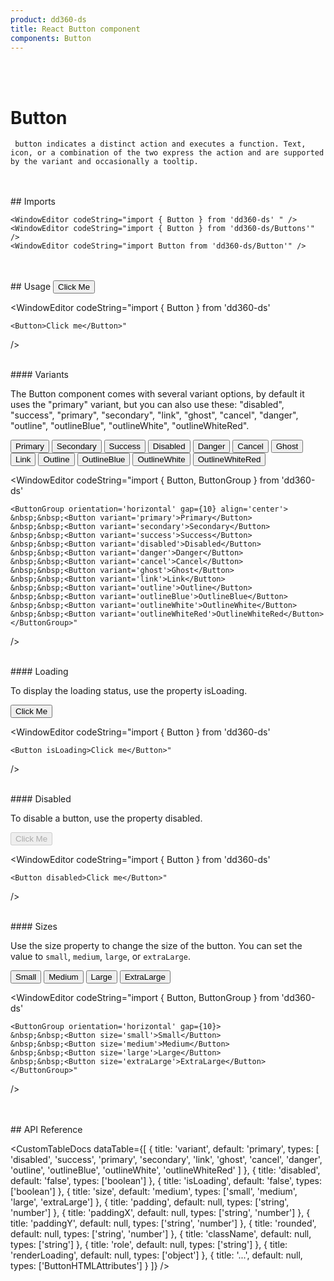 ```yaml
---
product: dd360-ds
title: React Button component
components: Button
---
```


<br />
<br />

# <span name="floating-nav">Button</span>

     button indicates a distinct action and executes a function. Text, icon, or a combination of the two express the action and are supported by the variant and occasionally a tooltip.

<br />
<br />
## <span name="floating-nav">Imports</span>

    <WindowEditor codeString="import { Button } from 'dd360-ds' " />
    <WindowEditor codeString="import { Button } from 'dd360-ds/Buttons'" />
    <WindowEditor codeString="import Button from 'dd360-ds/Button'" />

<br />
<br />
## <span name="floating-nav">Usage</span>

<ContainerComponentDoc className="w-fit">
    <Button>Click Me</Button>
</ContainerComponentDoc>

<WindowEditor
    codeString="import { Button } from 'dd360-ds'

    <Button>Click me</Button>"

/>

<br />
#### <span name="floating-nav">Variants</span>

The Button component comes with several variant options, by default it uses the "primary" variant, but you can also use these: "disabled", "success", "primary",
"secondary", "link", "ghost", "cancel", "danger", "outline", "outlineBlue", "outlineWhite", "outlineWhiteRed".

<ContainerComponentDoc className="gap-y-2">
    <ButtonGroup className="flex flex-wrap" orientation="horizontal" gap={10} align="center">
        <Button variant="primary">Primary</Button>
        <Button variant="secondary">Secondary</Button>
        <Button variant="success">Success</Button>
        <Button variant="disabled">Disabled</Button>
        <Button variant="danger">Danger</Button>
        <Button variant="cancel">Cancel</Button>
        <Button variant="ghost">Ghost</Button>
        <Button variant="link">Link</Button>
        <Button variant="outline">Outline</Button>
        <Button variant="outlineBlue">OutlineBlue</Button>
        <Button variant="outlineWhite">OutlineWhite</Button>
        <Button variant="outlineWhiteRed">OutlineWhiteRed</Button>
    </ButtonGroup>
</ContainerComponentDoc>

<WindowEditor
    codeString="import { Button, ButtonGroup } from 'dd360-ds'

    <ButtonGroup orientation='horizontal' gap={10} align='center'>
    &nbsp;&nbsp;<Button variant='primary'>Primary</Button>
    &nbsp;&nbsp;<Button variant='secondary'>Secondary</Button>
    &nbsp;&nbsp;<Button variant='success'>Success</Button>
    &nbsp;&nbsp;<Button variant='disabled'>Disabled</Button>
    &nbsp;&nbsp;<Button variant='danger'>Danger</Button>
    &nbsp;&nbsp;<Button variant='cancel'>Cancel</Button>
    &nbsp;&nbsp;<Button variant='ghost'>Ghost</Button>
    &nbsp;&nbsp;<Button variant='link'>Link</Button>
    &nbsp;&nbsp;<Button variant='outline'>Outline</Button>
    &nbsp;&nbsp;<Button variant='outlineBlue'>OutlineBlue</Button>
    &nbsp;&nbsp;<Button variant='outlineWhite'>OutlineWhite</Button>
    &nbsp;&nbsp;<Button variant='outlineWhiteRed'>OutlineWhiteRed</Button>
    </ButtonGroup>"

/>

<br />
#### <span name="floating-nav">Loading</span>

To display the loading status, use the property isLoading.

<ContainerComponentDoc className="w-fit">
    <Button isLoading>Click Me</Button>
</ContainerComponentDoc>

<WindowEditor
    codeString="import { Button } from 'dd360-ds'

    <Button isLoading>Click me</Button>"

/>

<br />
#### <span name="floating-nav">Disabled</span>

To disable a button, use the property disabled.

<ContainerComponentDoc className="w-fit">
    <Button disabled>Click Me</Button>
</ContainerComponentDoc>

<WindowEditor
    codeString="import { Button } from 'dd360-ds'

    <Button disabled>Click me</Button>"

/>

<br />
#### <span name="floating-nav">Sizes</span>

Use the size property to change the size of the button. You can set the value to `small`, `medium`, `large`, or `extraLarge`.

<ContainerComponentDoc className="gap-y-2">
    <ButtonGroup orientation="horizontal" gap={10}>
        <Button size="small">Small</Button>
        <Button size="medium">Medium</Button>
        <Button size="large">Large</Button>
        <Button size="extraLarge">ExtraLarge</Button>
    </ButtonGroup>
</ContainerComponentDoc>

<WindowEditor
    codeString="import { Button, ButtonGroup } from 'dd360-ds'

    <ButtonGroup orientation='horizontal' gap={10}>
    &nbsp;&nbsp;<Button size='small'>Small</Button>
    &nbsp;&nbsp;<Button size='medium'>Medium</Button>
    &nbsp;&nbsp;<Button size='large'>Large</Button>
    &nbsp;&nbsp;<Button size='extraLarge'>ExtraLarge</Button>
    </ButtonGroup>"

/>

<br />
<br />
## <span name="floating-nav">API Reference</span>

<CustomTableDocs
    dataTable={[
        {
            title: 'variant',
            default: 'primary',
            types: [
                'disabled',
                'success',
                'primary',
                'secondary',
                'link',
                'ghost',
                'cancel',
                'danger',
                'outline',
                'outlineBlue',
                'outlineWhite',
                'outlineWhiteRed'
            ]
        },
        { title: 'disabled', default: 'false', types: ['boolean'] },
        { title: 'isLoading', default: 'false', types: ['boolean'] },
        { title: 'size', default: 'medium', types: ['small', 'medium', 'large', 'extraLarge'] },
        { title: 'padding', default: null, types: ['string', 'number'] },
        { title: 'paddingX', default: null, types: ['string', 'number'] },
        { title: 'paddingY', default: null, types: ['string', 'number'] },
        { title: 'rounded', default: null, types: ['string', 'number'] },
        { title: 'className', default: null, types: ['string'] },
        { title: 'role', default: null, types: ['string'] },
        { title: 'renderLoading', default: null, types: ['object'] },
        { title: '...', default: null, types: ['ButtonHTMLAttributes'] }
    ]}
/>
